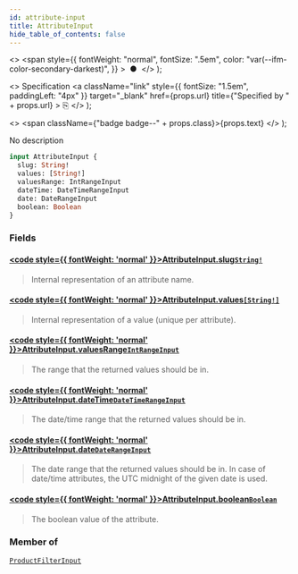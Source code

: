 ```yaml
---
id: attribute-input
title: AttributeInput
hide_table_of_contents: false
---
```


  <>
    <span
      style={{
        fontWeight: "normal",
        fontSize: ".5em",
        color: "var(--ifm-color-secondary-darkest)",
      }}
    >
      &nbsp;●&nbsp;
    </span>
  </>
);

  <>
    Specification
    <a
      className="link"
      style={{ fontSize: "1.5em", paddingLeft: "4px" }}
      target="\_blank"
      href={props.url}
      title={"Specified by " + props.url}
    >
      ⎘
    </a>
  </>
);

  <>
    <span className={"badge badge--" + props.class}>{props.text}</span>
  </>
);

No description

```graphql
input AttributeInput {
  slug: String!
  values: [String!]
  valuesRange: IntRangeInput
  dateTime: DateTimeRangeInput
  date: DateRangeInput
  boolean: Boolean
}
```

### Fields

#### [<code style={{ fontWeight: 'normal' }}>AttributeInput.<b>slug</b></code>](#)<Bullet />[`String!`](../../api-reference/scalars/string) <Badge class="secondary" text="non-null"/> <Badge class="secondary" text="scalar"/>

> Internal representation of an attribute name.

#### [<code style={{ fontWeight: 'normal' }}>AttributeInput.<b>values</b></code>](#)<Bullet />[`[String!]`](../../api-reference/scalars/string) <Badge class="secondary" text="list"/> <Badge class="secondary" text="scalar"/>

> Internal representation of a value (unique per attribute).

#### [<code style={{ fontWeight: 'normal' }}>AttributeInput.<b>valuesRange</b></code>](#)<Bullet />[`IntRangeInput`](../../api-reference/inputs/int-range-input) <Badge class="secondary" text="input"/>

> The range that the returned values should be in.

#### [<code style={{ fontWeight: 'normal' }}>AttributeInput.<b>dateTime</b></code>](#)<Bullet />[`DateTimeRangeInput`](../../api-reference/inputs/date-time-range-input) <Badge class="secondary" text="input"/>

> The date/time range that the returned values should be in.

#### [<code style={{ fontWeight: 'normal' }}>AttributeInput.<b>date</b></code>](#)<Bullet />[`DateRangeInput`](../../api-reference/inputs/date-range-input) <Badge class="secondary" text="input"/>

> The date range that the returned values should be in. In case of date/time attributes, the UTC midnight of the given date is used.

#### [<code style={{ fontWeight: 'normal' }}>AttributeInput.<b>boolean</b></code>](#)<Bullet />[`Boolean`](../../api-reference/scalars/boolean) <Badge class="secondary" text="scalar"/>

> The boolean value of the attribute.

### Member of

[`ProductFilterInput`](../../api-reference/inputs/product-filter-input) <Badge class="secondary" text="input"/>
